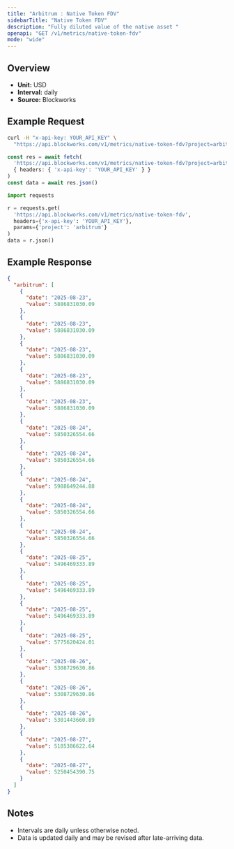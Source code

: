 ```yaml
---
title: "Arbitrum : Native Token FDV"
sidebarTitle: "Native Token FDV"
description: "Fully diluted value of the native asset "
openapi: "GET /v1/metrics/native-token-fdv"
mode: "wide"
---
```


## Overview

- **Unit:** USD
- **Interval:** daily
- **Source:** Blockworks

## Example Request

<CodeGroup>

```bash cURL
curl -H "x-api-key: YOUR_API_KEY" \
  "https://api.blockworks.com/v1/metrics/native-token-fdv?project=arbitrum"
```

```typescript TypeScript
const res = await fetch(
  'https://api.blockworks.com/v1/metrics/native-token-fdv?project=arbitrum',
  { headers: { 'x-api-key': 'YOUR_API_KEY' } }
)
const data = await res.json()
```

```python Python
import requests

r = requests.get(
  'https://api.blockworks.com/v1/metrics/native-token-fdv',
  headers={'x-api-key': 'YOUR_API_KEY'},
  params={'project': 'arbitrum'}
)
data = r.json()
```

</CodeGroup>

## Example Response

```json
{
  "arbitrum": [
    {
      "date": "2025-08-23",
      "value": 5886831030.09
    },
    {
      "date": "2025-08-23",
      "value": 5886831030.09
    },
    {
      "date": "2025-08-23",
      "value": 5886831030.09
    },
    {
      "date": "2025-08-23",
      "value": 5886831030.09
    },
    {
      "date": "2025-08-23",
      "value": 5886831030.09
    },
    {
      "date": "2025-08-24",
      "value": 5850326554.66
    },
    {
      "date": "2025-08-24",
      "value": 5850326554.66
    },
    {
      "date": "2025-08-24",
      "value": 5988649244.88
    },
    {
      "date": "2025-08-24",
      "value": 5850326554.66
    },
    {
      "date": "2025-08-24",
      "value": 5850326554.66
    },
    {
      "date": "2025-08-25",
      "value": 5496469333.89
    },
    {
      "date": "2025-08-25",
      "value": 5496469333.89
    },
    {
      "date": "2025-08-25",
      "value": 5496469333.89
    },
    {
      "date": "2025-08-25",
      "value": 5775620424.01
    },
    {
      "date": "2025-08-26",
      "value": 5308729630.86
    },
    {
      "date": "2025-08-26",
      "value": 5308729630.86
    },
    {
      "date": "2025-08-26",
      "value": 5301443660.89
    },
    {
      "date": "2025-08-27",
      "value": 5185386622.64
    },
    {
      "date": "2025-08-27",
      "value": 5250454390.75
    }
  ]
}
```

## Notes
- Intervals are daily unless otherwise noted.
- Data is updated daily and may be revised after late-arriving data.
